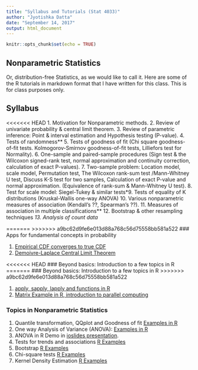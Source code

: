 ```yaml
---
title: "Syllabus and Tutorials (Stat 4033)"
author: "Jyotishka Datta"
date: "September 14, 2017"
output: html_document
---
```


```r
knitr::opts_chunk$set(echo = TRUE)
```

## Nonparametric Statistics 

Or, distribution-free Statistics, as we would like to call it. Here are some of the R tutorials in markdown format that I have written for this class. This is for class purposes only. 

## Syllabus 

<<<<<<< HEAD
1.  Motivation for Nonparametric methods. 
2.  Review of univariate probability & central limit theorem. 
3.  Review of parametric inference: Point & interval estimation and Hypothesis testing (P-value). 
4.  Tests of randomness** 
5.  Tests of goodness of fit (Chi square goodness-of-fit tests. Kolmogorov-Smirnov goodness-of-fit tests, Lilliefors test for Normality). 
6.  One-sample and paired-sample procedures (Sign test & the Wilcoxon signed-rank test, normal approximation and continuity correction, calculation of exact P-values). 
7.  Two-sample problem: Location model, scale model, Permutation test, The Wilcoxon rank-sum test /Mann-Whitney U test, Discuss K-S test for two samples, Calculation of exact P-value and normal approximation. (Equivalence of rank-sum & Mann-Whitney U test).
8.  Test for scale model: Siegel-Tukey & similar tests*9.  Tests of equality of K distributions (Kruskal-Wallis one-way ANOVA)
10.  Various nonparametric measures of association (Kendall's ??, Spearman's ??). 
11.  Measures of association in multiple classifications**
12.  Bootstrap & other resampling techniques*
13.  Analysis of count data*



=======
>>>>>>> a9bc62d9fe6e013d88a768c56d75558bb581a522
### Apps for fundamental concepts in probability 

1.  [Empirical CDF converges to true CDF](https://jdatta.shinyapps.io/eCDFdemo/)
2.  [Demoivre-Laplace Central Limit Theorem](https://jdatta.shinyapps.io/demoivre/)

<<<<<<< HEAD
### Beyond basics: Introduction to a few topics in R
=======
### Beyond basics: Introduction to a few topics in R 
>>>>>>> a9bc62d9fe6e013d88a768c56d75558bb581a522

1.  [apply, sapply, lapply and functions in R](http://dattahub.github.io/stat4033/intro_R_pres.html)
2.  [Matrix Example in R, introduction to parallel computing](http://dattahub.github.io/stat5443/matrix_R.html)

### Topics in Nonparametric Statistics 

1.  Quantile transformation, QQplot and Goodness of fit [Examples in R](http://dattahub.github.io/stat4033/rvgen.html)
2.  One way Analysis of Variance (ANOVA): [Examples in R](http://dattahub.github.io/stat4033/anova_examples_doc.html)
3.  ANOVA in R Demo in [ioslides presentation](http://dattahub.github.io/stat4033/aovexamples.html).
4.  Tests for trends and associations [R Examples](http://dattahub.github.io/stat4033/association_demo.html#1)
5.  Bootstrap [R Examples](http://dattahub.github.io/stat4033/bootstrap_demo.html#1)
6.  Chi-square tests [R Examples](http://dattahub.github.io/stat4033/chisqdemo.html#1)
7.  Kernel Density Estimation [R Examples](http://dattahub.github.io/stat4033/kde_demo.html#1)
